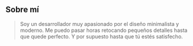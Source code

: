 ## Sobre mí

> Soy un desarrollador muy apasionado por el diseño minimalista y moderno. Me puedo pasar horas retocando pequeños detalles hasta que quede perfecto. Y por supuesto hasta que tú estés satisfecho.

